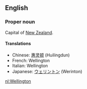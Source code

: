 ==English==

===Proper noun===

Capital of [[New Zealand]].

====Translations====
*Chinese: [[惠灵顿]] (Huilingdun)
*French: Wellington
*Italian: Wellington
*Japanese: [[ウェリントン]] (Werinton)

[[nl:Wellington]]